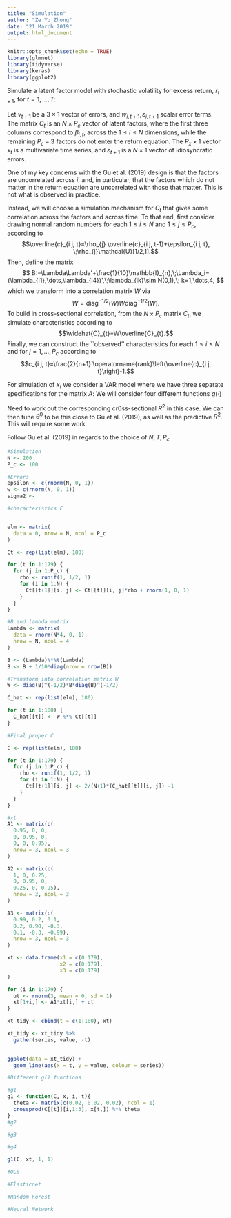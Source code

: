 ---
title: "Simulation"
author: "Ze Yu Zhong"
date: "21 March 2019"
output: html_document
---

```{r setup, include=FALSE}
knitr::opts_chunk$set(echo = TRUE)
library(glmnet)
library(tidyverse)
library(keras)
library(ggplot2)
```


Simulate a latent factor model with stochastic volatility for excess return, $r_{t+1}$, for $t=1,\dots,T$:

\begin{flalign*}
r_{i, t+1}&=g\left(z_{i, t}\right)+\beta_{i,t+1}v_{t+1}+e_{i, t+1}, \quad z_{i, t}=\left(1, x_{t}\right)^{\prime} \otimes c_{i, t}, \quad \beta_{i, t}=\left(c_{i 1, t}, c_{i 2, t}, c_{i 3, t}\right)\\ e_{i, t+1}&=\exp(\sigma_{i, t+1}/2)\varepsilon_{i, t+1},\\\sigma^2_{i,t+1}&=\omega+\alpha_{i}e_{i,t+1}^{2}+\gamma_i\sigma^2_{t,i}+w_{i,t+1}.
\end{flalign*}

Let $v_{t+1}$ be a $3\times 1$ vector of errors, and $w_{i,t+1},\varepsilon_{i,t+1}$ scalar error terms. The matrix $C_t$ is an $N\times P_c$ vector of latent factors, where the first three columns correspond to $\beta_{i,t}$, across the $1\leq i\leq N$ dimensions, while the remaining $P_c-3$ factors do not enter the return equation. The $P_x\times1$ vector $x_t$ is a multivariate time series, and $\varepsilon_{t+1}$ is a $N\times 1$ vector of idiosyncratic errors. 



One of my key concerns with the Gu et al. (2019) design is that the factors are uncorrelated across $i$, and, in particular, that the factors which do not matter in the return equation are uncorrelated with those that matter. This is not what is observed in practice. 

Instead, we will choose a simulation mechanism for $C_t$ that gives some correlation across the factors and across time. To that end, first consider drawing normal random numbers for each $1\leq i\leq N$ and $1\leq j\leq P_{c}$, according to 
$$\overline{c}_{i j, t}=\rho_{j} \overline{c}_{i j, t-1}+\epsilon_{i j, t}, \;\rho_{j}\mathcal{U}[1/2,1].$$Then, define the matrix $$
B:=\Lambda\Lambda'+\frac{1}{10}\mathbb{I}_{n},\;\Lambda_i=(\lambda_{i1},\dots,\lambda_{i4})',\;\lambda_{ik}\sim N(0,1),\; k=1,\dots,4, $$ which we transform into a correlation matrix $W$ via $$W=\text{diag}^{-1/2}(W)W\text{diag}^{-1/2}(W).$$
To build in cross-sectional correlation, from the $N\times P_{c}$ matrix $\bar{C}_t$, we simulate characteristics according to $$\widehat{C}_{t}=W\overline{C}_{t}.$$
Finally, we can construct the ``observed'' characteristics for each $1\leq i\leq N$ and for $j=1,\dots,P_{c}$ according to  $$c_{i j, t}=\frac{2}{n+1} \operatorname{rank}\left(\overline{c}_{i j, t}\right)-1.$$

For simulation of $x_{t}$ we consider a VAR model
\begin{flalign*}
x_{t}=Ax_{t-1}+u_t,
\end{flalign*}where we have three separate specifications for the matrix $A$:
\begin{flalign*}
(1)&\; A=\begin{pmatrix}.95&0&0\\0&.95&0\\0&0&.95\end{pmatrix}\;\;
(2)\; A=\begin{pmatrix}1&0&.25\\0&.95&0\\.25&0&.95\end{pmatrix}\;\;
(3)\; A=\begin{pmatrix}.99&.2&.1\\.2&.90&-.3\\.1&-.3&-.99\end{pmatrix}\end{flalign*}


We will consider four different functions 
$g(\cdot)$
\begin{flalign*}(1)\; & g\left(z_{i, t}\right)=\left(c_{i 1, t}, c_{i 2, t}, c_{i 3, t} \times x_{t}'\right) \theta_{0}, \;\text { where } \theta_{0}=(0.02,0.02,0.02)^{\prime}\\(2)\;&g\left(z_{i, t}\right)=\left(c_{i 1, t}^{2}, c_{i 1, t} \times c_{i 2, t}, \operatorname{sgn}\left(c_{i 3, t} \times  x_{t}'\right)\right) \theta_{0}, \; \text { where } \; \theta_{0}=(0.04,0.035,0.01)^{\prime} \\(3)\; & g\left(z_{i, t}\right)=\left(1[c_{i3,t}>0],c_{i 2, t}^{3}, c_{i 1, t} \times c_{i 2, t}\times 1[c_{i3,t}>0], \text{logit}\left({c}_{i 3, t} \right)\right) \theta_{0}, \;\text { where } \; \theta_{0}=(0.04,0.035,0.01)^{\prime}  \\(4)\; &g\left(z_{i, t}\right)=\left(\hat{c}_{i 1, t}, \hat{c}_{i 2, t}, \hat{c}_{i 3, t} \times x_{t}'\right) \theta_{0}, \;\text { where } \theta_{0}=(0.02,0.02,0.02)^{\prime}
\end{flalign*}

Need to work out the corresponding cr0ss-sectional $R^2$ in this case. We can then tune $\theta^0$ to be this close to Gu et al. (2019), as well as the predictive $R^2$. This will require some work. 

Follow Gu et al. (2019) in regards to the choice of $N,T,P_{c}$

```{r}
#Simulation
N <- 200
P_c <- 100

#Errors
epsilon <- c(rnorm(N, 0, 1))
w <- c(rnorm(N, 0, 1))
sigma2 <- 
```



```{r}
#characteristics C


elm <- matrix(
  data = 0, nrow = N, ncol = P_c
)

Ct <- rep(list(elm), 180)

for (t in 1:179) {
  for (j in 1:P_c) {
    rho <- runif(1, 1/2, 1)
    for (i in 1:N) {
      Ct[[t+1]][i, j] <- Ct[[t]][i, j]*rho + rnorm(1, 0, 1)
    }
  }  
}

#B and lambda matrix
Lambda <- matrix(
  data = rnorm(N*4, 0, 1),
  nrow = N, ncol = 4
)

B <- (Lambda)%*%t(Lambda)
B <- B + 1/10*diag(nrow = nrow(B))

#Transform into correlation matrix W
W <- diag(B)^(-1/2)*B*diag(B)^(-1/2)

C_hat <- rep(list(elm), 180)

for (t in 1:180) {
  C_hat[[t]] <- W %*% Ct[[t]]
}

#Final proper C

C <- rep(list(elm), 180)

for (t in 1:179) {
  for (j in 1:P_c) {
    rho <- runif(1, 1/2, 1)
    for (i in 1:N) {
      Ct[[t+1]][i, j] <- 2/(N+1)*(C_hat[[t]][i, j]) -1
    }
  }  
}
```

```{r}
#xt
A1 <- matrix(c(
  0.95, 0, 0,
  0, 0.95, 0,
  0, 0, 0.95),
  nrow = 3, ncol = 3
)

A2 <- matrix(c(
  1, 0, 0.25,
  0, 0.95, 0,
  0.25, 0, 0.95),
  nrow = 3, ncol = 3
)

A3 <- matrix(c(
  0.99, 0.2, 0.1,
  0.2, 0.90, -0.3,
  0.1, -0.3, -0.99),
  nrow = 3, ncol = 3
)

xt <- data.frame(x1 = c(0:179),
                 x2 = c(0:179),
                 x3 = c(0:179)
)

for (i in 1:179) {
  ut <- rnorm(3, mean = 0, sd = 1)
  xt[1+i,] <- A1*xt[i,] + ut
}

xt_tidy <- cbind(t = c(1:180), xt)

xt_tidy <- xt_tidy %>%
  gather(series, value, -t)
  

ggplot(data = xt_tidy) +
  geom_line(aes(x = t, y = value, colour = series))
```


```{r}
#Different g() functions

#g1
g1 <- function(C, x, i, t){
  theta <- matrix(c(0.02, 0.02, 0.02), ncol = 1)
  crossprod(C[[t]][i,1:3], x[t,]) %*% theta
}
#g2

#g3

#g4

g1(C, xt, 1, 1)

```

```{r}
#OLS

```

```{r}
#Elasticnet


```

```{r}
#Random Forest

```

```{r}
#Neural Network

```

